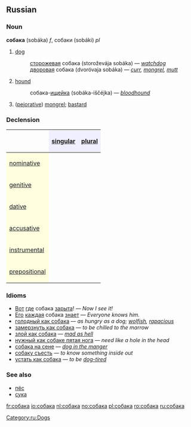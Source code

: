 ==Russian==
[[Category:ru:Dogs]]
===Noun===
'''собака''' (sobáka) ''f'', собаки (sobáki) ''pl''

# [[dog]]
#:[[сторожевой|сторожевая]] собака (storoževája sobáka) — ''[[watchdog]]''
#:[[дворовый|дворовая]] собака (dvoróvaja sobáka) — ''[[curr]], [[mongrel]], [[mutt]]''
# [[hound]]
#:собака-[[ищейка]] (sobáka-iščéjka) — ''[[bloodhound]]''
# ([[pejorative]]) [[mongrel]]; [[bastard]]

===Declension===
{| border="1" cellpadding="4" cellspacing="0"
!
! style="background-color: #EFEFFF" align="center"|[[singular]]
! style="background-color: #EFEFFF" align="center"|[[plural]]
|-
! style="background-color: #FFFFE0" align="left"|[[nominative case|nominative]]
| align="center"|{{Unicode|соба́ка}}
| align="center"|{{Unicode|соба́ки}}
|-
! style="background-color: #FFFFE0" align="left"|[[genitive case|genitive]]
| align="center"|{{Unicode|соба́ки}}
| align="center"|{{Unicode|соба́к}}
|-
! style="background-color: #FFFFE0" align="left"|[[dative case|dative]]
| align="center"|{{Unicode|соба́ке}}
| align="center"|{{Unicode|соба́кам}}
|-
! style="background-color: #FFFFE0" align="left"|[[accusative case|accusative]]
| align="center"|{{Unicode|соба́ку}}
| align="center"|{{Unicode|соба́к}}
|-
! style="background-color: #FFFFE0" align="left"|[[instrumental case|instrumental]]
| align="center"|{{Unicode|соба́кой, -ою}}
| align="center"|{{Unicode|соба́ками}}
|-
! style="background-color: #FFFFE0" align="left"|[[prepositional case|prepositional]]
| align="center"|{{Unicode|о соба́ке}}
| align="center"|{{Unicode|о соба́ках}}
|}

===Idioms===
*[[Вот]] [[где]] собака [[зарывать|зарыта]]! — ''Now I see it!''
*[[он|Его]] [[каждый|каждая]] собака [[знать|знает]] — ''Everyone knows him.''
*[[голодный как собака]] — ''as hungry as a dog; [[wolfish]], [[rapacious]]''
*[[замерзнуть как собака]] — ''to be chilled to the marrow''
*[[злой как собака]] — ''[[mad as hell]]''
*[[нужный как собаке пятая нога]] — ''need like a hole in the head''
*[[собака на сене]] — ''[[dog in the manger]]''
*[[собаку съесть]] — ''to know something inside out''
*[[устать как собака]] — ''to be [[dog-tired]]''

===See also===
*[[пёс]]
*[[сука]]

[[fr:собака]]
[[io:собака]]
[[nl:собака]]
[[no:собака]]
[[pl:собака]]
[[ro:собака]]
[[ru:собака]]